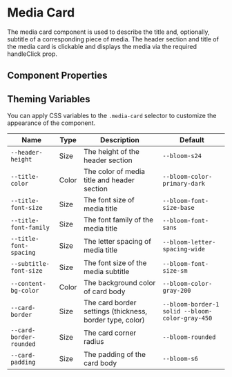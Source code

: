 
<Meta of={MediaCardStories} />

# Media Card

The media card component is used to describe the title and, optionally, subtitle of a corresponding piece of media. The header section and title of the media card is clickable and displays the media via the required handleClick prop.

<Canvas of={MediaCardStories.withTitleAndSubtitle} />

<Canvas of={MediaCardStories.withJustTitle} />

<Canvas of={MediaCardStories.withCustomIcon} />

## Component Properties

<ArgTypes of={MediaCard} />

## Theming Variables

You can apply CSS variables to the `.media-card` selector to customize the appearance of the component.

| Name                    | Type  | Description                                              | Default                                         |
| ----------------------- | ----- | -------------------------------------------------------- | ----------------------------------------------- |
| `--header-height`       | Size  | The height of the header section                         | `--bloom-s24`                                   |
| `--title-color`         | Color | The color of media title and header section              | `--bloom-color-primary-dark`                    |
| `--title-font-size`     | Size  | The font size of media title                             | `--bloom-font-size-base`                        |
| `--title-font-family`   | Size  | The font family of the media title                       | `--bloom-font-sans`                             |
| `--title-font-spacing`  | Size  | The letter spacing of media title                        | `--bloom-letter-spacing-wide`                   |
| `--subtitle-font-size`  | Size  | The font size of the media subtitle                      | `--bloom-font-size-sm`                          |
| `--content-bg-color`    | Color | The background color of card body                        | `--bloom-color-gray-200`                        |
| `--card-border`         | Size  | The card border settings (thickness, border type, color) | `--bloom-border-1 solid --bloom-color-gray-450` |
| `--card-border-rounded` | Size  | The card corner radius                                   | `--bloom-rounded`                               |
| `--card-padding`        | Size  | The padding of the card body                             | `--bloom-s6`                                    |
